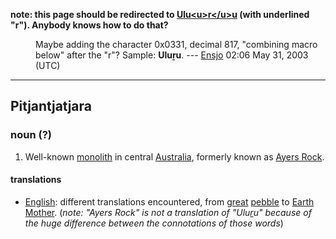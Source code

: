 '''note: this page should be redirected to [[Ulu<u>r</u>u]] (with underlined "r"). Anybody knows how to do that?'''

:Maybe adding the character 0x0331, decimal 817, "combining macro below" after the "r"? Sample: '''Ulur&#817;u'''. --- [[User:Ensjo|Ensjo]] 02:06 May 31, 2003 (UTC)
----
==Pitjantjatjara==
===noun (?)===
#Well-known [[monolith]] in central [[Australia]], formerly known as [[Ayers Rock]].
====translations====
*[[English]]: different translations encountered, from [[great]] [[pebble]] to [[Earth]] [[Mother]]. (''note: "Ayers Rock" is not a translation of "Ulu<u>r</u>u" because of the huge difference between the connotations of those words'')